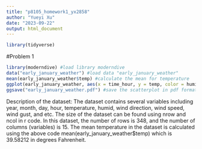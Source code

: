 ```yaml
---
title: "p8105_homework1_yx2858"
author: "Yueyi Xu"
date: "2023-09-22"
output: html_document
---
```


```r
library(tidyverse)
```

#Problem 1

```r
library(moderndive) #load library moderndive
data("early_january_weather") #load data "early_january_weather"
mean(early_january_weather$temp) #calculate the mean for temperature
ggplot(early_january_weather, aes(x = time_hour, y = temp, color = humid)) + geom_point() #graph the scatterplot
ggsave("early_january_weather.pdf") #save the scatterplot in pdf format
```

Description of the dataset:
The dataset contains several variables including year, month, day, hour, temperature, humid, wind direction, wind speed, wind gust, and etc. The size of the dataset can be found using nrow and ncol in r code. In this dataset, the number of rows is 348, and the number of columns (variables) is 15. The mean temperature in the dataset is calculated using the above code mean(early_january_weather$temp) which is 39.58212 in degrees Fahrenheit.

